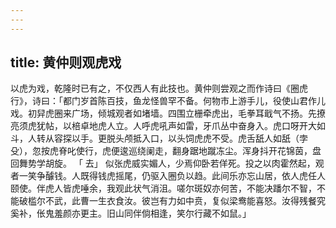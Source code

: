 ```yaml
---
---
---
```

title: 黄仲则观虎戏
---



以虎为戏，乾隆时已有之，不仅西人有此技也。黄仲则尝观之而作诗曰《圈虎行》，诗曰：「都门岁首陈百技，鱼龙怪兽罕不备。何物市上游手儿，役使山君作儿戏。初舁虎圈来广场，倾城观者如堵墙。四围立栅牵虎出，毛拳耳戢气不扬。先撩亮须虎犹帖，以棓卓地虎人立。人呼虎吼声如雷，牙爪丛中奋身入。虎口呀开大如斗，人转从容探以手。更脱头颅抵入口，以头饲虎虎不受。虎舌舐人如舐（孛殳），忽按虎脊叱使行，虎便逡巡绕阑走，翻身踞地蹴冻尘。浑身抖开花锦茵，盘回舞势学胡旋。 「 去」 似张虎威实媚人，少焉仰卧若佯死。投之以肉霍然起，观者一笑争醵钱。人既得钱虎摇尾，仍驱入圈负以趋。此间乐亦忘山居，依人虎任人颐使。伴虎人皆虎唾余，我观此状气消沮。嗟尔斑奴亦何苦，不能决蹯尔不智，不能破槛尔不武，此曹一生衣食汝。彼岂有力如中贲，复似梁鸯能喜怒。汝得残餐究奚补，伥鬼羞颜亦更主。旧山同伴倘相逢，笑尔行藏不如鼠。」